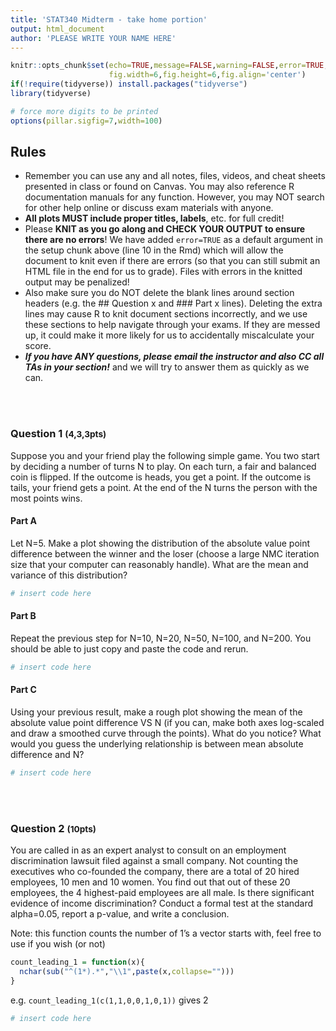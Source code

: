 ---
title: 'STAT340 Midterm - take home portion'
output: html_document
author: 'PLEASE WRITE YOUR NAME HERE'
---

```{r setup, include=FALSE}
knitr::opts_chunk$set(echo=TRUE,message=FALSE,warning=FALSE,error=TRUE,
                      fig.width=6,fig.height=6,fig.align='center')
if(!require(tidyverse)) install.packages("tidyverse")
library(tidyverse)

# force more digits to be printed
options(pillar.sigfig=7,width=100)
```


## Rules

- Remember you can use any and all notes, files, videos, and cheat sheets presented in class or found on Canvas. You may also reference R documentation manuals for any function. However, you may NOT search for other help online or discuss exam materials with anyone.
 - **All plots MUST include proper titles, labels**, etc. for full credit!
 - Please **KNIT as you go along and CHECK YOUR OUTPUT to ensure there are no errors**! We have added `error=TRUE` as a default argument in the setup chunk above (line 10 in the Rmd) which will allow the document to knit even if there are errors (so that you can still submit an HTML file in the end for us to grade). Files with errors in the knitted output may be penalized!
 - Also make sure you do NOT delete the blank lines around section headers (e.g. the ## Question x and ### Part x lines). Deleting the extra lines may cause R to knit document sections incorrectly, and we use these sections to help navigate through your exams. If they are messed up, it could make it more likely for us to accidentally miscalculate your score.
 - ***If you have ANY questions, please email the instructor and also CC all TAs in your section!*** and we will try to answer them as quickly as we can.

<br/><br/>




### Question 1    <small>(4,3,3pts)</small>


Suppose you and your friend play the following simple game. You two start by deciding a number of turns N to play. On each turn, a fair and balanced coin is flipped. If the outcome is heads, you get a point. If the outcome is tails, your friend gets a point. At the end of the N turns the person with the most points wins.




#### Part A


Let N=5. Make a plot showing the distribution of the absolute value point difference between the winner and the loser (choose a large NMC iteration size that your computer can reasonably handle). What are the mean and variance of this distribution?


```{r}
# insert code here

```




#### Part B


Repeat the previous step for N=10, N=20, N=50, N=100, and N=200. You should be able to just copy and paste the code and rerun.


```{r}
# insert code here

```




#### Part C


Using your previous result, make a rough plot showing the mean of the absolute value point difference VS N (if you can, make both axes log-scaled and draw a smoothed curve through the points). What do you notice? What would you guess the underlying relationship is between mean absolute difference and N?


```{r}
# insert code here

```


<br/><br/>




### Question 2    <small>(10pts)</small>


You are called in as an expert analyst to consult on an employment discrimination lawsuit filed against a small company. Not counting the executives who co-founded the company, there are a total of 20 hired employees, 10 men and 10 women. You find out that out of these 20 employees, the 4 highest-paid employees are all male. Is there significant evidence of income discrimination? Conduct a formal test at the standard alpha=0.05, report a p-value, and write a conclusion.

Note: this function counts the number of 1's a vector starts with, feel free to use if you wish (or not)

```{r}
count_leading_1 = function(x){
  nchar(sub("^(1*).*","\\1",paste(x,collapse="")))
}
```

e.g. `count_leading_1(c(1,1,0,0,1,0,1))` gives 2


```{r}
# insert code here


```
